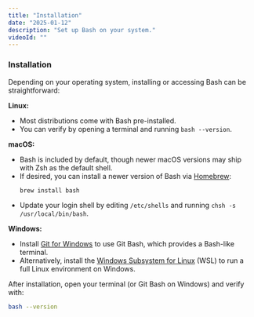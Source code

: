 ```yaml
---
title: "Installation"
date: "2025-01-12"
description: "Set up Bash on your system."
videoId: ""
---
```


### Installation

Depending on your operating system, installing or accessing Bash can be straightforward:

**Linux:**  
- Most distributions come with Bash pre-installed.  
- You can verify by opening a terminal and running `bash --version`.  

**macOS:**  
- Bash is included by default, though newer macOS versions may ship with Zsh as the default shell.  
- If desired, you can install a newer version of Bash via [Homebrew](https://brew.sh/):  
  ```bash
  brew install bash
  ```
- Update your login shell by editing `/etc/shells` and running `chsh -s /usr/local/bin/bash`.  

**Windows:**  
- Install [Git for Windows](https://git-scm.com/download/win) to use Git Bash, which provides a Bash-like terminal.  
- Alternatively, install the [Windows Subsystem for Linux](https://learn.microsoft.com/en-us/windows/wsl/about) (WSL) to run a full Linux environment on Windows.  

After installation, open your terminal (or Git Bash on Windows) and verify with:
```bash
bash --version
```